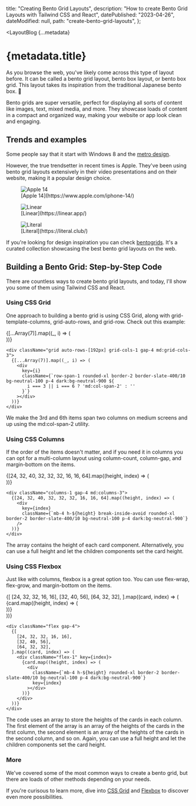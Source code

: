 
  title: "Creating Bento Grid Layouts",
  description: "How to create Bento Grid Layouts with Tailwind CSS and React",
  datePublished: "2023-04-26",
  dateModified: null,
  path: "create-bento-grid-layouts",
};

<LayoutBlog 
  {...metadata}
>

# {metadata.title}

As you browse the web, you've likely come across this type of layout before. It can be called a bento grid layout, bento box layout, or bento box grid. This layout takes its inspiration from the traditional Japanese bento box. 🍱

Bento grids are super versatile, perfect for displaying all sorts of content like images, text, mixed media, and more. They showcase loads of content in a compact and organized way, making your website or app look clean and engaging.

## Trends and examples

Some people say that it start with Windows 8 and the [metro design](<https://en.wikipedia.org/wiki/Metro_(design_language)>).

However, the true trendsetter in recent times is Apple.
They've been using bento grid layouts extensively in their video presentations and on their website, making it a popular design choice.

<figure>
  <img src="/blog/bento-box-apple14.jpg" alt="Apple 14" />
  <figcaption>[Apple 14](https://www.apple.com/iphone-14/)</figcaption>
</figure>

<figure>
  <img src="/blog/bento-box-linear.jpg" alt="Linear" />
  <figcaption>[Linear](https://linear.app/)</figcaption>
</figure>

<figure>
  <img src="/blog/bento-box-literal.jpg" alt="Literal" />
  <figcaption>[Literal](https://literal.club/)</figcaption>
</figure>

If you're looking for design inspiration you can check [bentogrids](https://bentogrids.com/). It's a curated collection showcasing the best bento grid layouts on the web.

## Building a Bento Grid: Step-by-Step Code

There are countless ways to create bento grid layouts, and today, I'll show you some of them using Tailwind CSS and React.

### Using CSS Grid

One approach to building a bento grid is using CSS Grid, along with grid-template-columns, grid-auto-rows, and grid-row. Check out this example:

<div className="grid auto-rows-[192px] grid-cols-1 gap-4 md:grid-cols-3">
  {[...Array(7)].map((_, i) => (
    <div
      key={i}
      className={`row-span-1 rounded-xl border-2 border-slate-400/10 bg-neutral-100 p-4 dark:bg-neutral-900 ${
        i === 3 || i === 6 ? "md:col-span-2" : ""
      }`}
    ></div>
  ))}
</div>

```JSX
<div className="grid auto-rows-[192px] grid-cols-1 gap-4 md:grid-cols-3">
  {[...Array(7)].map((_, i) => (
    <div
      key={i}
      className={`row-span-1 rounded-xl border-2 border-slate-400/10 bg-neutral-100 p-4 dark:bg-neutral-900 ${
        i === 3 || i === 6 ? 'md:col-span-2' : ''
      }`}
    ></div>
  ))}
</div>
```

We make the 3rd and 6th items span two columns on medium screens and up using the md:col-span-2 utility.

### Using CSS Columns

If the order of the items doesn't matter, and if you need it in columns you can opt for a multi-column layout using column-count, column-gap, and margin-bottom on the items.

<div className="columns-1 gap-4 md:columns-3">
  {[24, 32, 40, 32, 32, 32, 16, 16, 64].map((height, index) => (
    <div
      key={index}
      className={`mb-4 h-${height} break-inside-avoid rounded-xl border-2 border-slate-400/10 bg-neutral-100 p-4 dark:bg-neutral-900`}
    />
  ))}
</div>

```JSX
<div className="columns-1 gap-4 md:columns-3">
  {[24, 32, 40, 32, 32, 32, 16, 16, 64].map((height, index) => (
    <div
      key={index}
      className={`mb-4 h-${height} break-inside-avoid rounded-xl border-2 border-slate-400/10 bg-neutral-100 p-4 dark:bg-neutral-900`}
    />
  ))}
</div>
```

The array contains the height of each card component. Alternatively, you can use a full height and let the children components set the card height.

### Using CSS Flexbox

Just like with columns, flexbox is a great option too. You can use flex-wrap, flex-grow, and margin-bottom on the items.

<div className="flex gap-4">
  {[
    [24, 32, 32, 16, 16],
    [32, 40, 56],
    [64, 32, 32],
  ].map((card, index) => (
    <div className="flex-1" key={index}>
      {card.map((height, index) => (
        <div
          className={`mb-4 h-${height} rounded-xl border-2 border-slate-400/10 bg-neutral-100 p-4 dark:bg-neutral-900`}
          key={index}
        ></div>
      ))}
    </div>
  ))}
</div>

```JSX
<div className="flex gap-4">
  {[
    [24, 32, 32, 16, 16],
    [32, 40, 56],
    [64, 32, 32],
  ].map((card, index) => (
    <div className="flex-1" key={index}>
      {card.map((height, index) => (
        <div
          className={`mb-4 h-${height} rounded-xl border-2 border-slate-400/10 bg-neutral-100 p-4 dark:bg-neutral-900`}
          key={index}
        ></div>
      ))}
    </div>
  ))}
</div>
```

The code uses an array to store the heights of the cards in each column. The first element of the array is an array of the heights of the cards in the first column, the second element is an array of the heights of the cards in the second column, and so on.
Again, you can use a full height and let the children components set the card height.

### More

We've covered some of the most common ways to create a bento grid, but there are loads of other methods depending on your needs.

If you're curisous to learn more, dive into [CSS Grid](https://developer.mozilla.org/en-US/docs/Web/CSS/CSS_Grid_Layout) and [Flexbox](https://developer.mozilla.org/en-US/docs/Web/CSS/CSS_Flexible_Box_Layout/Basic_Concepts_of_Flexbox) to discover even more possibilities.

</LayoutBlog >
